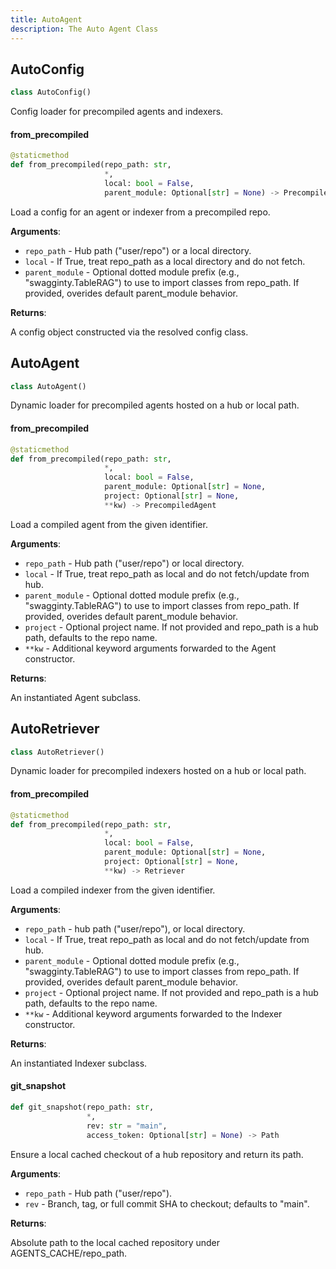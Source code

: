 ```yaml
---
title: AutoAgent
description: The Auto Agent Class
---
```


## AutoConfig

```python
class AutoConfig()
```

Config loader for precompiled agents and indexers.

#### from\_precompiled

```python
@staticmethod
def from_precompiled(repo_path: str,
                     *,
                     local: bool = False,
                     parent_module: Optional[str] = None) -> PrecompiledConfig
```

Load a config for an agent or indexer from a precompiled repo.

**Arguments**:

- `repo_path` - Hub path ("user/repo") or a local directory.
- `local` - If True, treat repo_path as a local directory and do not fetch.
- `parent_module` - Optional dotted module prefix (e.g., "swagginty.TableRAG") to use to import classes from repo_path. If provided, overides default parent_module behavior.
  

**Returns**:

  A config object constructed via the resolved config class.

## AutoAgent

```python
class AutoAgent()
```

Dynamic loader for precompiled agents hosted on a hub or local path.

#### from\_precompiled

```python
@staticmethod
def from_precompiled(repo_path: str,
                     *,
                     local: bool = False,
                     parent_module: Optional[str] = None,
                     project: Optional[str] = None,
                     **kw) -> PrecompiledAgent
```

Load a compiled agent from the given identifier.

**Arguments**:

- `repo_path` - Hub path ("user/repo") or local directory.
- `local` - If True, treat repo_path as local and do not fetch/update from hub.
- `parent_module` - Optional dotted module prefix (e.g., "swagginty.TableRAG") to use to import classes from repo_path. If provided, overides default parent_module behavior.
- `project` - Optional project name. If not provided and repo_path is a hub path, defaults to the repo name.
- `**kw` - Additional keyword arguments forwarded to the Agent constructor.
  

**Returns**:

  An instantiated Agent subclass.

## AutoRetriever

```python
class AutoRetriever()
```

Dynamic loader for precompiled indexers hosted on a hub or local path.

#### from\_precompiled

```python
@staticmethod
def from_precompiled(repo_path: str,
                     *,
                     local: bool = False,
                     parent_module: Optional[str] = None,
                     project: Optional[str] = None,
                     **kw) -> Retriever
```

Load a compiled indexer from the given identifier.

**Arguments**:

- `repo_path` - hub path ("user/repo"), or local directory.
- `local` - If True, treat repo_path as local and do not fetch/update from hub.
- `parent_module` - Optional dotted module prefix (e.g., "swagginty.TableRAG") to use to import classes from repo_path. If provided, overides default parent_module behavior.
- `project` - Optional project name. If not provided and repo_path is a hub path, defaults to the repo name.
- `**kw` - Additional keyword arguments forwarded to the Indexer constructor.
  

**Returns**:

  An instantiated Indexer subclass.

#### git\_snapshot

```python
def git_snapshot(repo_path: str,
                 *,
                 rev: str = "main",
                 access_token: Optional[str] = None) -> Path
```

Ensure a local cached checkout of a hub repository and return its path.

**Arguments**:

- `repo_path` - Hub path ("user/repo").
- `rev` - Branch, tag, or full commit SHA to checkout; defaults to "main".
  

**Returns**:

  Absolute path to the local cached repository under AGENTS_CACHE/repo_path.

